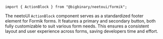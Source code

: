 `import { ActionBlock } from "@bigbinary/neetoui/formik";`

The neetoUI `ActionBlock` component serves as a standardized footer element for Formik forms.
It features a primary and secondary button, both fully customizable to suit various form needs.
This ensures a consistent layout and user experience across forms, saving developers time and effort.
